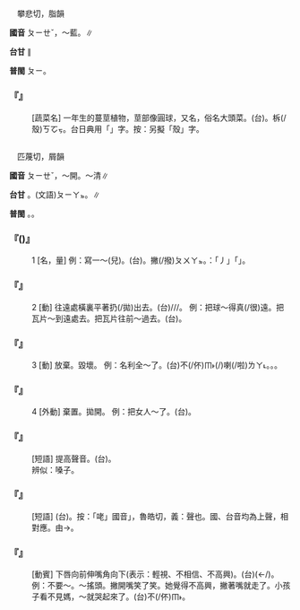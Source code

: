 
=={{ruby|苤|ㄆㄧㄝˇ}}==

　攀悲切，脂韻

'''國音''' <rt>ㄆㄧㄝˇ</rt>，～藍。{{ruby|(文)|ㄆㄧˇ}}∥

'''台甘''' {{ruby|(文)|ㄆㄧ}}∥

'''普閩''' <rt>ㄆㄧ</rt>。

    

==='''『{{ruby|苤|ㄆㄧㄝˇ}}{{ruby|藍|ㄌㄢˊ}}{{ruby|→|ㄌㄚ}}』'''===
: [蔬菜名] 一年生的蔓莖植物，莖部像圓球，又名{{ruby|蕪|ㄨˊ}}{{ruby|菁|ㄐㄧㄥ}}，俗名大頭菜。(台){{ruby|圓|ㆪˊ}}{{ruby|菜|ㄘㄞ˪}}{{ruby|頭|ㄊㄠˊ}}。{{ruby|菜|ㄘㄞˋ}}柝(/殼)<rt>ㄎㆦㆶ</rt>。台日典用「{{ruby|柝|ㄎㆦㆶ}}」字。按：另擬「殼」字。
:
    

=={{ruby|撇|ㄆㄧㄝˇ}}==

　匹蔑切，屑韻

'''國音''' <rt>ㄆㄧㄝˇ</rt>{{ruby|。|ㄆㄧㄝ}}，～開。～清∥

'''台甘''' {{ruby|(文)|ㄅㄧㄚㆵ}}。(文語)<rt>ㄆㄧㄚㆵ</rt>。{{ruby|(語)|ㄅㄧㆷ}}{{ruby|。|ㄆㄨㄚㆵ}}∥

'''普閩''' {{ruby|(文)|ㄆㄧㄚㆵ}}。{{ruby|(白)|ㄆㄨㄚㆵ}}。

    

==='''『{{ruby|撇|ㄆㄧㄝˇ}}({{ruby|兒|ㄦ}})』'''===
:1  [名，量] 例：寫一～(兒)。(台){{ruby|寫|ㄒㄧㄚˋ}}{{ruby|一|ㄐㄧㆵ ͘}}{{ruby|撇|ㄆㄧㄚㆵ}}。撇(/撥)<rt>ㄆㄨㄚㆵ</rt>{{ruby|一|ㄐㄧㆵ ͘}}{{ruby|撇|ㄆㄧㄚㆵ}}。{{ruby|註|ㄗㄨ˪}}：{{ruby|寫|ㄒㄧㄚˋ}}{{ruby|字|ㆢㄧ˫/ㄌㄧ˫}}{{ruby|向|ㄏㄧㆲ˪}}{{ruby|左|ㄗㄜˋ}}{{ruby|邊|ㄅㄧㄢ}}{{ruby|斜|ㄒㄧㄚˊ}}{{ruby|落|ㄌㄜㆷ ͘}}{{ruby|成|ㄒㄧㄥˊ}}「丿」{{ruby|形|ㄏㄧㄥˊ}}{{ruby|丌|ㆤ}}{{ruby|一|ㄐㄧㆵ ͘}}{{ruby|筆|ㄅㄧㆵ}}{{ruby|叫|ㄍㄧㄜ˪}}{{ruby|做|ㄗㄨㆤ˪/ㄗㄜ˪}}「{{ruby|撇|ㄆㄧㄚㆵ}}」。
    

==='''『{{ruby|撇|ㄆㄧㄝˇ}}』'''===
:2  [動] 往遠處橫裏平著扔(/拋)出去。(台){{ruby|<mark>&#xf91e0;</mark>|ㄏㄧㄚㆵ}}/{{ruby|<mark>&#xf91dd;</mark>|ㄎㄧㄢ}}/{{ruby|掞|ㄉㄢ˪}}/{{ruby|抌|ㄉㄧㆬ˪}}。 例：把球～得真(/很)遠。把瓦片～到遠處去。把瓦片往前～過去。(台){{ruby|將|ㄐㄧㆲ}}{{ruby|球|ㄍㄧㄨˊ}}{{ruby|撇|ㄆㄧㄚㆵ}}{{ruby|去|ㄎㄧ˪}}{{ruby|真|ㄐㄧㄣ}}{{ruby|遠|ㄏㆭ˫}}。
    

==='''『{{ruby|撇|ㄆㄧㄝˇ}}』'''===
:3  [動] 放棄。毀壞。 例：名利全～了。(台){{ruby|名|ㄇㄧㄚˊ}}{{ruby|利|ㄌㄧ˫}}{{ruby|攏|ㄌㆲˋ}}{{ruby|放|ㄏㆲ˪}}{{ruby|棄|ㄎㄧ˪}}不(/伓)<rt>ㆬ˫</rt>{{ruby|值|ㄉㄚㆵ ͘}}(/{{ruby|挃|ㄉㄧㆷ ͘}})喇(/啦)<rt>ㄌㄚ˪</rt>。{{ruby|<mark>&#xffaf0;</mark>|ㄏㆪ˪}}{{ruby|<mark>&#xffa58;</mark>|ㄙㄚㆶ}}{{ruby|去|ㄎㄧ˪}}。{{ruby|毀|ㄏㄨㄧˋ}}{{ruby|了|ㄌㄧㄠˋ}}{{ruby|→|ㄌㄧㄠ˫}}{{ruby|了|ㄌㄧㄠˋ}}。
    

==='''『{{ruby|撇|ㄆㄧㄝˇ}}』'''===
:4  [外動] 棄置。拋開。 例：把女人～了。(台){{ruby|放|ㄅㄤ˪}}{{ruby|<mark>&#xffa58;</mark>|ㄙㄚㆶ}}{{ruby|查|ㄗㄚ}}{{ruby|某|ㆠㆦˋ}}{{ruby|人|ㄌㄤˊ}}。
    

==='''『{{ruby|撇|ㄆㄧㄝˇ}}{{ruby|嗓|ㄙㄤˇ}}{{ruby|子|·ㄗˇ}}』'''===
: [短語] 提高聲音。(台){{ruby|出|ㄘㄨㆵ}}{{ruby|大|ㄉㄨㄚ˫}}{{ruby|聲|ㄒㄧㆩ}}。
:辨似：{{ruby|紕|ㄆㄧ}}嗓子。
:
    

==='''『{{ruby|撇|ㄆㄧㄝˇ}}{{ruby|京|ㄐㄧㄥ}}{{ruby|腔|ㄑㄧㄤ}}』'''===
: [短語] (台){{ruby|咾|ㄌㄠˋ}}{{ruby|北|ㄅㄚㆶ}}{{ruby|京|ㄍㄧㆩ}}{{ruby|話|ㄨㆤ˫}}。按：「咾」國音{{ruby|「|ㄌㄠˇ}}」，魯皓切，義：聲也。國、台音均為上聲，相對應。由{{ruby|(文)|ㄌㄜˋ}}→{{ruby|(語)|ㄌㄠˋ}}。
    

==='''『{{ruby|撇|ㄆㄧㄝˇ}}{{ruby|嘴|ㄗㄨㄟˇ}}』'''===
: [動賓] 下唇向前伸嘴角向下(表示：輕視、不相信、不高興)。(台){{ruby|匿|ㆠㄧㆷ}}(←{{ruby|撇|ㄅㄧㆷ}}/{{ruby|閉|ㄅㄧ˪}}){{ruby|嘴|ㄘㄨㄧ˪}}。 例：不要～。～搖頭。撇開嘴笑了笑。她覺得不高興，撇著嘴就走了。小孩子看不見媽，～就哭起來了。(台)不(/伓)<rt>ㆬ˫</rt>{{ruby|通|ㄊㄤ}}{{ruby|撇|ㄅㄧㆷ}}{{ruby|嘴|ㄘㄨㄧ˪}}。
    
